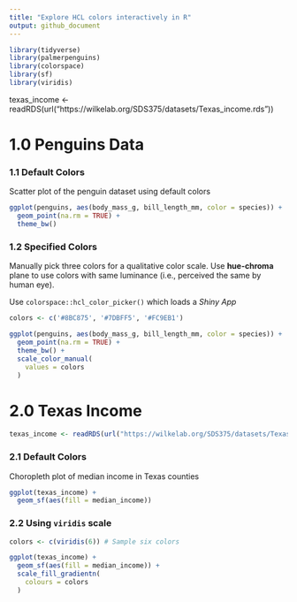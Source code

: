 ```yaml
---
title: "Explore HCL colors interactively in R"
output: github_document
---
```


```r
library(tidyverse)
library(palmerpenguins)
library(colorspace)
library(sf)
library(viridis)
```


texas_income <- readRDS(url("https://wilkelab.org/SDS375/datasets/Texas_income.rds"))


# 1.0 Penguins Data


### 1.1 Default Colors

Scatter plot of the penguin dataset using default colors
```r
ggplot(penguins, aes(body_mass_g, bill_length_mm, color = species)) +
  geom_point(na.rm = TRUE) +
  theme_bw()
```

### 1.2 Specified Colors

Manually pick three colors for a qualitative color scale. Use **hue-chroma**
plane to use colors with same luminance (i.e., perceived the same by human eye).

Use `colorspace::hcl_color_picker()` which loads a *Shiny App*

```r
colors <- c('#8BC875', '#7DBFF5', '#FC9EB1')
```

```r
ggplot(penguins, aes(body_mass_g, bill_length_mm, color = species)) +
  geom_point(na.rm = TRUE) +
  theme_bw() +
  scale_color_manual(
    values = colors
  )
```


# 2.0 Texas Income

```r
texas_income <- readRDS(url("https://wilkelab.org/SDS375/datasets/Texas_income.rds"))
```

### 2.1 Default Colors

Choropleth plot of median income in Texas counties

```r
ggplot(texas_income) +
  geom_sf(aes(fill = median_income))
```

### 2.2 Using `viridis` scale


```r
colors <- c(viridis(6)) # Sample six colors

ggplot(texas_income) +
  geom_sf(aes(fill = median_income)) +
  scale_fill_gradientn(
    colours = colors
  )
```
